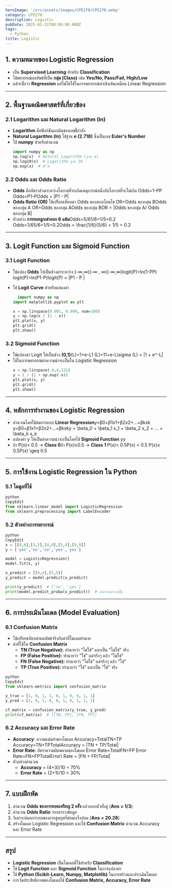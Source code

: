 ```yaml
---
heroImage: '/src/assets/images/CPE270/CPE270.webp'
category: CPE270
description: Logistic
pubDate: 2025-01-31T00:09:00.000Z
tags:
  - Python
title: Logistic
---
```


## **1. ความหมายของ Logistic Regression**

- เป็น **Supervised Learning** สำหรับ **Classification**
- ใช้พยากรณ์ผลลัพธ์ที่เป็น **กลุ่ม (Class)** เช่น **Yes/No, Pass/Fail, High/Low**
- แม้จะชื่อว่า **Regression** แต่ไม่ได้ใช้ในการพยากรณ์ค่าเชิงเส้นเหมือน Linear Regression

---

## **2. พื้นฐานคณิตศาสตร์ที่เกี่ยวข้อง**

### **2.1 Logarithm และ Natural Logarithm (ln)**

- **Logarithm** คือฟังก์ชันผกผันของเลขชี้กำลัง
- **Natural Logarithm (ln)** ใช้ฐาน **e (2.718)** ซึ่งเป็นเลข **Euler's Number**
- ใช้ **numpy** สำหรับคำนวณ
  ```python
  import numpy as np
  np.log(x)  # Natural Logarithm (ฐาน e)
  np.log10(x)  # Logarithm ฐาน 10
  np.exp(x)  # e^x
  ```

### **2.2 Odds และ Odds Ratio**

- **Odds** คืออัตราส่วนระหว่างโอกาสที่จะเกิดเหตุการณ์หนึ่งกับโอกาสที่จะไม่เกิด
  Odds=1-PP
  Odds=P1-POdds = |P1 - P|
- **Odds Ratio (OR)** ใช้เปรียบเทียบค่า Odds ของสองเงื่อนไข
  OR=Odds ของกลุ่ม BOdds ของกลุ่ม A
  OR=Odds ของกลุ่ม AOdds ของกลุ่ม BOR = |Odds ของกลุ่ม A/ Odds ของกลุ่ม B|
- ตัวอย่าง **การทอยลูกเต๋าออก 6 แต้ม**Odds=5/61/6=1/5=0.2
  Odds=1/65/6=1/5=0.2Odds = \frac{1/6}{5/6} = 1/5 = 0.2

---

## **3. Logit Function และ Sigmoid Function**

### **3.1 Logit Function**

- ใช้แปลง **Odds** ไปเป็นช่วงค่าระหว่าง (-∞,∞)(-∞ , ∞)(-∞,∞)logit(P)=ln(1-PP)
  logit(P)=ln⁡(P1-P)logit(P) = |P1 - P |
- ใช้ **Logit Curve** สำหรับแสดงค่า

  ```python
  	import numpy as np
  import matplotlib.pyplot as plt

  x = np.linspace(0.001, 0.999, num=100)
  y = np.log(x / (1 - x))
  plt.plot(x, y)
  plt.grid()
  plt.show()
  ```

### **3.2 Sigmoid Function**

- ใช้แปลงค่า Logit ให้เป็นช่วง **(0,1)**(L)=1+e-L1
  (L)=11+e-L\sigma (L) = |1 + e^-L|
- ใช้ในการพยากรณ์ค่าความน่าจะเป็นใน Logistic Regression
  ```python
  x = np.linspace(-6,6,121)
  y = 1 / (1 + np.exp(-x))
  plt.plot(x, y)
  plt.grid()
  plt.show()
  ```

---

## **4. หลักการทำงานของ Logistic Regression**

- คำนวณโดยใช้สมการแบบ **Linear Regression**y=β0+β1x1+β2x2+...+βkxk
  y=β0+β1x1+β2x2+...+βkxky = \beta_0 + \beta_1 x_1 + \beta_2 x_2 + ... + \beta_k x_k
- แปลงค่า y ให้เป็นค่าความน่าจะเป็นโดยใช้ **Sigmoid Function**
  yy
- ถ้า P(x)< 0.5 → **Class 0**ถ้า P(x)≥0.5 → **Class 1**
  P(x)< 0.5P(x) < 0.5
  P(x)≥ 0.5P(x) \geq 0.5

---

## **5. การใช้งาน Logistic Regression ใน Python**

### **5.1 โมดูลที่ใช้**

```python
python
CopyEdit
from sklearn.linear_model import LogisticRegression
from sklearn.preprocessing import LabelEncoder

```

### **5.2 ตัวอย่างการพยากรณ์**

```python
python
CopyEdit
x = [[8,6],[3,5],[4,9],[5,8],[9,9]]
y = ['yes','no','no','yes','yes']

model = LogisticRegression()
model.fit(x, y)

x_predict = [[4,4],[5,5]]
y_predict = model.predict(x_predict)

print(y_predict)  # ['no', 'yes']
print(model.predict_proba(x_predict))  # ค่าความน่าจะเป็น

```

---

## **6. การประเมินโมเดล (Model Evaluation)**

### **6.1 Confusion Matrix**

- ใช้เปรียบเทียบค่าผลลัพธ์จริงกับค่าที่โมเดลทำนาย
- ค่าที่ใช้ใน **Confusion Matrix**
  - **TN (True Negative):** ทำนายว่า "ไม่ใช่" และเป็น "ไม่ใช่" จริง
  - **FP (False Positive):** ทำนายว่า "ใช่" แต่จริงๆ แล้ว "ไม่ใช่"
  - **FN (False Negative):** ทำนายว่า "ไม่ใช่" แต่จริงๆ แล้ว "ใช่"
  - **TP (True Positive):** ทำนายว่า "ใช่" และเป็น "ใช่" จริง

```python
python
CopyEdit
from sklearn.metrics import confusion_matrix

y_true = [1, 0, 1, 1, 0, 1, 0, 0, 1, 1]
y_pred = [1, 0, 1, 0, 0, 1, 0, 1, 1, 1]

cf_matrix = confusion_matrix(y_true, y_pred)
print(cf_matrix)  # [[TN, FP], [FN, TP]]

```

### **6.2 Accuracy และ Error Rate**

- **Accuracy**: ความแม่นยำของโมเดล
  Accuracy=TotalTN+TP
  Accuracy=TN+TPTotalAccuracy = |TN + TP/Total|
- **Error Rate**: อัตราความผิดพลาดของโมเดล
  Error Rate=TotalFN+FP
  Error Rate=FN+FPTotalError\ Rate = |FN + FP/Total|
- ตัวอย่างคำนวณ
  - **Accuracy** = (4+3)/10 = 70%
  - **Error Rate** = (2+1)/10 = 30%

---

## **7. แบบฝึกหัด**

1. คำนวณ **Odds ของการทอยเหรียญ 2 ครั้ง** แล้วออกหัวทั้งคู่ (**Ans = 1/3**)
2. คำนวณ **Odds Ratio** จากตารางข้อมูล
3. วิเคราะห์ผลกระทบของการสูบบุหรี่ต่อมะเร็งปอด (**Ans = 20.28**)
4. สร้างโมเดล Logistic Regression และใช้ **Confusion Matrix** คำนวณ Accuracy และ Error Rate

---

## **สรุป**

- **Logistic Regression** เป็นโมเดลที่ใช้สำหรับ **Classification**
- ใช้ **Logit Function** และ **Sigmoid Function** ในการแปลงค่า
- ใช้ **Python (Scikit-Learn, Numpy, Matplotlib)** ในการสร้างและประเมินโมเดล
- การวัดประสิทธิภาพของโมเดลใช้ **Confusion Matrix, Accuracy, Error Rate**
